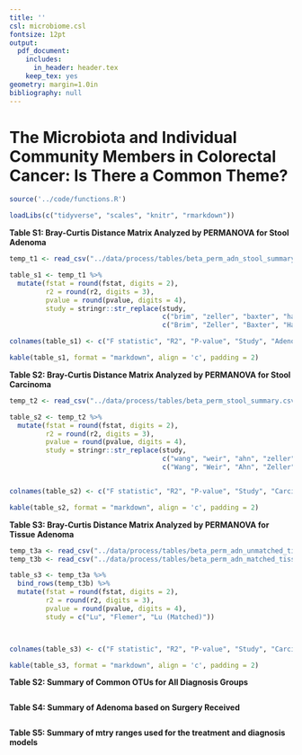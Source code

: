 ```yaml
---
title: ''
csl: microbiome.csl
fontsize: 12pt
output:
  pdf_document:
    includes:
      in_header: header.tex
    keep_tex: yes
geometry: margin=1.0in
bibliography: null
---
```


# The Microbiota and Individual Community Members in Colorectal Cancer: Is There a Common Theme?

\vspace{10mm}

\begin{center}
Marc A Sze and Patrick D Schloss

\vspace{10mm}

Supplemental
\end{center}


\newpage

```r

source('../code/functions.R')

loadLibs(c("tidyverse", "scales", "knitr", "rmarkdown"))

```



**Table S1: Bray-Curtis Distance Matrix Analyzed by PERMANOVA for Stool Adenoma**

```r

temp_t1 <- read_csv("../data/process/tables/beta_perm_adn_stool_summary.csv")

table_s1 <- temp_t1 %>% 
  mutate(fstat = round(fstat, digits = 2), 
         r2 = round(r2, digits = 3), 
         pvalue = round(pvalue, digits = 4), 
         study = stringr::str_replace(study, 
                                      c("brim", "zeller", "baxter", "hale"), 
                                      c("Brim", "Zeller", "Baxter", "Hale")))

colnames(table_s1) <- c("F statistic", "R2", "P-value", "Study", "Adenoma n", "Control n")

kable(table_s1, format = "markdown", align = 'c', padding = 2)
```


\newpage

**Table S2: Bray-Curtis Distance Matrix Analyzed by PERMANOVA for Stool Carcinoma**

```r

temp_t2 <- read_csv("../data/process/tables/beta_perm_stool_summary.csv")

table_s2 <- temp_t2 %>% 
  mutate(fstat = round(fstat, digits = 2), 
         r2 = round(r2, digits = 3), 
         pvalue = round(pvalue, digits = 4), 
         study = stringr::str_replace(study, 
                                      c("wang", "weir", "ahn", "zeller", "baxter", "hale", "flemer"), 
                                      c("Wang", "Weir", "Ahn", "Zeller", "Baxter", "Hale", "Flemer")))


colnames(table_s2) <- c("F statistic", "R2", "P-value", "Study", "Carcinoma n", "Control n")

kable(table_s2, format = "markdown", align = 'c', padding = 2)
```



\newpage


**Table S3: Bray-Curtis Distance Matrix Analyzed by PERMANOVA for Tissue Adenoma**

```r

temp_t3a <- read_csv("../data/process/tables/beta_perm_adn_unmatched_tissue_summary.csv")
temp_t3b <- read_csv("../data/process/tables/beta_perm_adn_matched_tissue_summary.csv")

table_s3 <- temp_t3a %>% 
  bind_rows(temp_t3b) %>% 
  mutate(fstat = round(fstat, digits = 2), 
         r2 = round(r2, digits = 3), 
         pvalue = round(pvalue, digits = 4), 
         study = c("Lu", "Flemer", "Lu (Matched)"))



colnames(table_s3) <- c("F statistic", "R2", "P-value", "Study", "Carcinoma n", "Control n")

kable(table_s3, format = "markdown", align = 'c', padding = 2)
```

\newpage



\newcommand{\blandscape}{\begin{landscape}}
\newcommand{\elandscape}{\end{landscape}}

**Table S2: Summary of Common OTUs for All Diagnosis Groups**

\footnotesize

```r


```
\normalsize
\newpage




**Table S4: Summary of Adenoma based on Surgery Received**

```r





```


\newpage


**Table S5: Summary of mtry ranges used for the treatment and diagnosis models**

\footnotesize

```r




```
\normalsize






